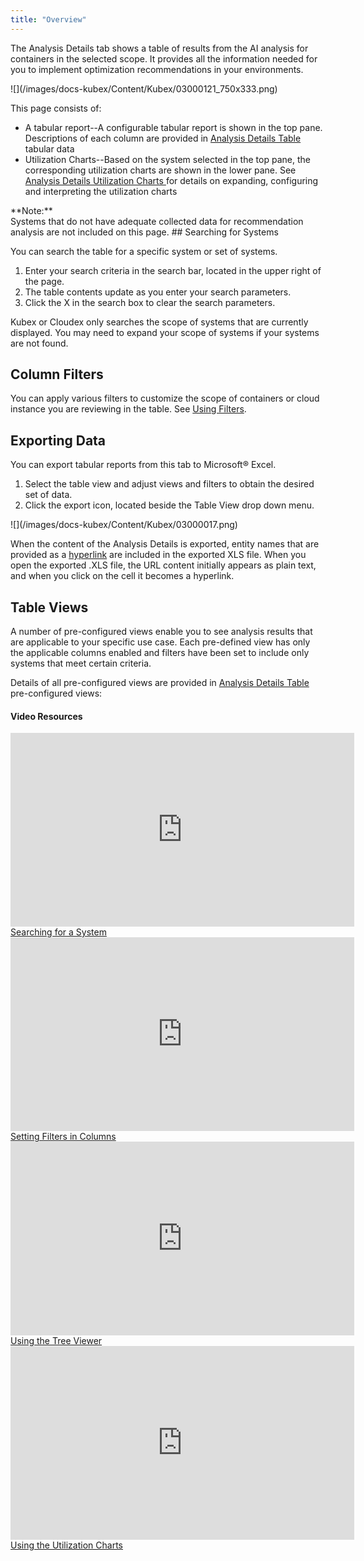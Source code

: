 ```yaml
---
title: "Overview"
---
```



The Analysis Details tab shows a table of results from the AI analysis for containers in the selected scope. It provides all the information needed for you to implement optimization recommendations in your environments. 


<Frame caption="Figure: Locating the Analysis Details Tab">
![](/images/docs-kubex/Content/Kubex/03000121_750x333.png)
</Frame>



This page consists of:


<ul>
  <li>
    A tabular report--A configurable tabular report is shown in the top pane. Descriptions of each column are provided in <a href="/docs-kubex/Content/Kubex/AI_Analysis_Details_Table"> Analysis Details Table </a> tabular data
  </li>
  <li>
    Utilization Charts--Based on the system selected in the top pane, the corresponding utilization charts are shown in the lower pane. See <a href="/docs-kubex/Content/Kubex/AI_Analysis_Details_Charts"> Analysis Details Utilization Charts </a> for details on expanding, configuring and interpreting the utilization charts
  </li>
</ul>


<Note>
**Note:**<br/>
Systems that do not have adequate collected data for recommendation analysis are not included on this page.
</Note>
## Searching for Systems

You can search the table for a specific system or set of systems.


<ol start="1">
  <li>Enter your search criteria in the search bar, located in the upper right of the page.</li>
  <li>The table contents update as you enter your search parameters.</li>
  <li>Click the X in the search box to clear the search parameters.</li>
</ol>


Kubex or Cloudex only searches the scope of systems that are currently displayed. You may need to expand your scope of systems if your systems are not found.

## Column Filters

You can apply various filters to customize the scope of containers or cloud instance you are reviewing in the table. See [Using Filters](/docs-kubex/Content/Kubex/Using_Filters).

## Exporting Data

You can export tabular reports from this tab to Microsoft® Excel.


<ol>
  <li>Select the table view and adjust views and filters to obtain the desired set of data.</li>
  <li>Click the export icon, located beside the Table View drop down menu.</li>
</ol>


<Frame caption="Figure: Export Button">
![](/images/docs-kubex/Content/Kubex/03000017.png)
</Frame>

When the content of the Analysis Details is exported, entity names that are provided as a [hyperlink](/docs-kubex/Content/Kubex/Visualizing_Your_Data#deep-links) are included in the exported XLS file. When you open the exported .XLS file, the URL content initially appears as plain text, and when you click on the cell it becomes a hyperlink.

## Table Views

A number of pre-configured views enable you to see analysis results that are applicable to your specific use case. Each pre-defined view has only the applicable columns enabled and filters have been set to include only systems that meet certain criteria.

Details of all pre-configured views are provided in [Analysis Details Table](/docs-kubex/Content/Kubex/AI_Analysis_Details_Table) pre-configured views:
#### Video Resources
<AccordionGroup>
<Accordion title="Searching for a System">
<iframe frameborder="0" height="310" src="https://player.vimeo.com/video/1044765242?badge=0&amp;autopause=0&amp;player_id=0&amp;app_id=58479" width="550"></iframe>
<a href="https://player.vimeo.com/video/1044765242?badge=0&amp;autopause=0&amp;player_id=0&amp;app_id=58479" target='_blank'>Searching for a System</a>
</Accordion>

<Accordion title="Setting Filters in Columns">
<iframe frameborder="0" height="310" src="https://player.vimeo.com/video/1039085173?title=0&amp;byline=0&amp;portrait=0&amp;badge=0&amp;autopause=0&amp;player_id=0&amp;app_id=58479" width="550"></iframe>
<a href="https://player.vimeo.com/video/1039085173?title=0&amp;byline=0&amp;portrait=0&amp;badge=0&amp;autopause=0&amp;player_id=0&amp;app_id=58479" target='_blank'>Setting Filters in Columns</a>
</Accordion>

<Accordion title="Using the Tree Viewer">
<iframe frameborder="0" height="310" src="https://player.vimeo.com/video/1038945637?title=0&amp;byline=0&amp;portrait=0&amp;badge=0&amp;autopause=0&amp;player_id=0&amp;app_id=58479" width="550"></iframe>
<a href="https://player.vimeo.com/video/1038945637?title=0&amp;byline=0&amp;portrait=0&amp;badge=0&amp;autopause=0&amp;player_id=0&amp;app_id=58479" target='_blank'>Using the Tree Viewer</a>
</Accordion>

<Accordion title="Using the Utilization Charts">
<iframe frameborder="0" height="310" src="https://player.vimeo.com/video/1042992591?badge=0&amp;autopause=0&amp;player_id=0&amp;app_id=58479" width="550"></iframe>
<a href="https://player.vimeo.com/video/1042992591?badge=0&amp;autopause=0&amp;player_id=0&amp;app_id=58479" target='_blank'>Using the Utilization Charts</a>
</Accordion>

</AccordionGroup>